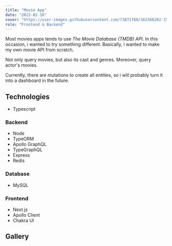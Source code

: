 ```yaml
---
title: "Movie App"
date: "2022-02-10"
cover: "https://user-images.githubusercontent.com/73872769/162366202-15e78322-671a-4349-a6d1-87bda7bbefd5.png"
role: "Frontend & Backend"
---
```


Most movies apps tends to use _The Movie Database (TMDB) API_. In this occasion, i wanted to try something different. Basically, i wanted to make my own movie API from scratch.

Not only query movies, but also its cast and genres. Moreover, query actor's movies.

Currently, there are mutations to create all entities, so i will probably turn it into a dashboard in the future.

## Technologies

- Typescript

### Backend

- Node
- TypeORM
- Apollo GraphQL
- TypeGraphQL
- Express
- Redis

### Database

- MySQL

### Frontend

- Next.js
- Apollo Client
- Chakra UI

## Gallery

<GalleryImage
  alt="list of movies"
  image="https://user-images.githubusercontent.com/73872769/162366030-bbc430c1-3817-4c4b-977d-5b7b68571b32.png"
  caption="The list of movies"
/>

<GalleryImage
  alt="a single movie"
  image="https://user-images.githubusercontent.com/73872769/162366072-5f840a1a-6c7b-470f-92d8-9429278eada2.png"
  caption="A single movie"
/>

<GalleryImage
  alt="list of actors"
  image="https://user-images.githubusercontent.com/73872769/162366202-15e78322-671a-4349-a6d1-87bda7bbefd5.png"
  caption="The list of actors"
/>

<GalleryImage
  alt="a single actor"
  image="https://user-images.githubusercontent.com/73872769/162366254-3342d22c-7c27-41c0-a7ad-168830af10d0.png"
  caption="A single actor"
/>

<GalleryImage
  alt="list of genres"
  image="https://user-images.githubusercontent.com/73872769/162366334-f2bcce1b-cc37-4c6c-b5ad-bcadc9d57177.png"
  caption="The list of genres"
/>

<GalleryImage
  alt="genre"
  image="https://user-images.githubusercontent.com/73872769/162366368-3c2d2312-c2c1-45e3-9247-0bc5227e2b65.png"
  caption="A single genre"
/>
